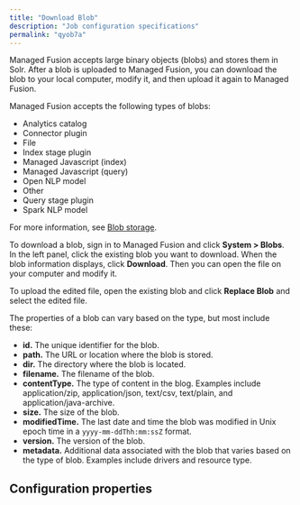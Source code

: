 ```yaml
---
title: "Download Blob"
description: "Job configuration specifications"
permalink: "qyob7a"
---
```


Managed Fusion accepts large binary objects (blobs) and stores them in Solr. After a blob is uploaded to Managed Fusion, you can download the blob to your local computer, modify it, and then upload it again to Managed Fusion.

Managed Fusion accepts the following types of blobs:

* Analytics catalog
* Connector plugin
* File
* Index stage plugin
* Managed Javascript (index)
* Managed Javascript (query)
* Open NLP model
* Other
* Query stage plugin
* Spark NLP model

For more information, see [Blob storage](/managed-fusion/5.9/03ti2e/blob-storage).

To download a blob, sign in to Managed Fusion and click **System > Blobs**. In the left panel, click the existing blob you want to download. When the blob information displays, click **Download**. Then you can open the file on your computer and modify it.

To upload the edited file, open the existing blob and click **Replace Blob** and select the edited file.

The properties of a blob can vary based on the type, but most include these:

* **id.** The unique identifier for the blob.
* **path.** The URL or location where the blob is stored.
* **dir.** The directory where the blob is located.
* **filename.** The filename of the blob.
* **contentType.** The type of content in the blog. Examples include application/zip, application/json, text/csv, text/plain, and application/java-archive.
* **size.** The size of the blob.
* **modifiedTime.** The last date and time the blob was modified in Unix epoch time in a `yyyy-mm-ddThh:mm:ssZ` format.
* **version.** The version of the blob.
* **metadata.** Additional data associated with the blob that varies based on the type of blob. Examples include drivers and resource type.

## Configuration properties


<SchemaParamFields schema={schema}/>